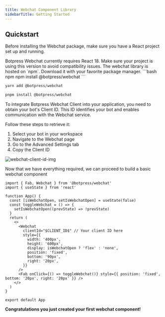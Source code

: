 ```yaml
---
title: Webchat Component Library
sidebarTitle: Getting Started
---
```


## Quickstart

Before installing the Webchat package, make sure you have a React project set up and running.

<Note>
  Botpress Webchat currently requires React 18. Make sure your project is using this version to avoid compatibility
  issues.
</Note>

<Steps titleSize='h2'>
  <Step title="Install the NPM package">
The webchat library is hosted on `npm`. Download it with your favorite package manager.

  <CodeGroup>
  ```bash npm
  npm install @botpress/webchat
  ```

```bash yarn
yarn add @botpress/webchat
```

```bash pnpm
pnpm install @botpress/webchat
```

  </CodeGroup>
</Step>

<Step title="Obtain your Client ID">
To integrate Botpress Webchat Client into your application, you need to obtain your bot's Client ID.
This ID identifies your bot and enables communication with the Webchat service.

Follow these steps to retrieve it:

1. Select your bot in your workspace
2. Navigate to the Webchat page
3. Go to the Advanced Settings tab
4. Copy the Client ID
  </Step>
  <Step title="Basic Webchat component">

![webchat-client-id-img](../assets/webchat-components_getting-started.png)

</Step>

<Step title="Basic Webchat component">

Now that we have everything required, we can proceed to build a basic webchat component

```tsx App.tsx
import { Fab, Webchat } from '@botpress/webchat'
import { useState } from 'react'

function App() {
  const [isWebchatOpen, setIsWebchatOpen] = useState(false)
  const toggleWebchat = () => {
    setIsWebchatOpen((prevState) => !prevState)
  }
  return (
    <>
      <Webchat
        clientId="$CLIENT_ID$" // Your client ID here
        style={{
          width: '400px',
          height: '600px',
          display: isWebchatOpen ? 'flex' : 'none',
          position: 'fixed',
          bottom: '90px',
          right: '20px',
        }}
      />
      <Fab onClick={() => toggleWebchat()} style={{ position: 'fixed', bottom: '20px', right: '20px' }} />
    </>
  )
}

export default App
```

**Congratulations you just created your first webchat component!**

  </Step>
</Steps>
